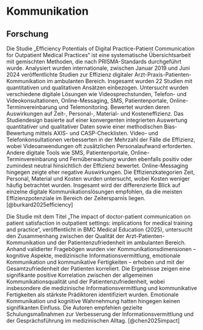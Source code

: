 # Kommunikation

## Forschung

Die Studie „Efficiency Potentials of Digital Practice-Patient Communication for Outpatient Medical Practices“ ist eine systematische Übersichtsarbeit mit gemischten Methoden, die nach PRISMA-Standards durchgeführt wurde. Analysiert wurden internationale, zwischen Januar 2019 und Juni 2024 veröffentlichte Studien zur Effizienz digitaler Arzt-Praxis-Patienten-Kommunikation im ambulanten Bereich. Insgesamt wurden 22 Studien mit quantitativen und qualitativen Ansätzen einbezogen. Untersucht wurden verschiedene digitale Lösungen wie Videosprechstunden, Telefon- und Videokonsultationen, Online-Messaging, SMS, Patientenportale, Online-Terminvereinbarung und Telemonitoring. Bewertet wurden deren Auswirkungen auf Zeit-, Personal-, Material- und Kosteneffizienz. Das Studiendesign basierte auf einer konvergenten integrierten Auswertung quantitativer und qualitativer Daten sowie einer methodischen Bias-Bewertung mittels AXIS- und CASP-Checklisten. Video- und Telefonkonsultationen verbesserten in der Mehrzahl der Fälle die Effizienz, wobei Videoanwendungen oft zusätzlichen Personalaufwand erforderten. Andere digitale Tools wie SMS, Patientenportale, Online-Terminvereinbarung und Fernüberwachung wurden ebenfalls positiv oder zumindest neutral hinsichtlich der Effizienz bewertet. Online-Messaging hingegen zeigte eher negative Auswirkungen. Die Effizienzkategorien Zeit, Personal, Material und Kosten wurden untersucht, wobei Kosten weniger häufig betrachtet wurden. Insgesamt wird der differenzierte Blick auf einzelne digitale Kommunikationslösungen empfohlen, da die meisten Effizienzpotenziale im Bereich der Zeitersparnis liegen. [@burkard2025efficiency]

Die Studie mit dem Titel „The impact of doctor-patient communication on patient satisfaction in outpatient settings: implications for medical training and practice“, veröffentlicht in BMC Medical Education (2025), untersucht den Zusammenhang zwischen der Qualität der Arzt-Patienten-Kommunikation und der Patientenzufriedenheit im ambulanten Bereich. Anhand validierter Fragebögen wurden vier Kommunikationsdimensionen – kognitive Aspekte, medizinische Informationsvermittlung, emotionale Kommunikation und kommunikative Fertigkeiten – erhoben und mit der Gesamtzufriedenheit der Patienten korreliert. Die Ergebnisse zeigen eine signifikante positive Korrelation zwischen der allgemeinen Kommunikationsqualität und der Patientenzufriedenheit, wobei insbesondere die medizinische Informationsvermittlung und kommunikative Fertigkeiten als stärkste Prädiktoren identifiziert wurden. Emotionale Kommunikation und kognitive Wahrnehmung hatten hingegen keinen signifikanten Einfluss. Die Autoren empfehlen gezielte Schulungsmaßnahmen zur Verbesserung der Informationsvermittlung und der Gesprächsführung im medizinischen Alltag. [@chen2025impact]
